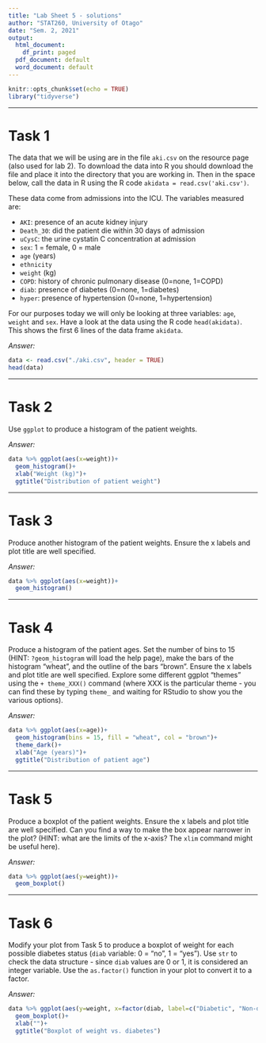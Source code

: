 ```yaml
---
title: "Lab Sheet 5 - solutions"
author: "STAT260, University of Otago"
date: "Sem. 2, 2021"
output:
  html_document:
    df_print: paged
  pdf_document: default
  word_document: default
---
```


```r
knitr::opts_chunk$set(echo = TRUE)
library("tidyverse")
```


******

# Task 1 
The data that we will be using are in the file `aki.csv` on the resource page (also used for lab 2).  To download the data into R you should download the file and place it into the directory that you are working in. Then in the space below, call the data in R using the R code `akidata = read.csv('aki.csv')`.

These data come from admissions into the ICU.  The variables measured are:

- `AKI`: presence of an acute kidney injury
- `Death_30`: did the patient die within 30 days of admission
- `uCysC`: the urine cystatin C concentration at admission 
- `sex`: 1 = female, 0 = male
- `age` (years)
- `ethnicity`
- `weight` (kg) 
- `COPD`: history of chronic pulmonary disease (0=none, 1=COPD)
- `diab`: presence of diabetes (0=none, 1=diabetes)
- `hyper`: presence of hypertension (0=none, 1=hypertension)

For our purposes today we will only be looking at three variables: `age`, `weight` and `sex`.  Have a look at the data using the R code `head(akidata)`.  This shows the first 6 lines of the data frame `akidata`.

_Answer:_

```r
data <- read.csv("./aki.csv", header = TRUE)
head(data)

```

******

# Task 2
Use `ggplot` to produce a histogram of the patient weights.

_Answer:_

```r
data %>% ggplot(aes(x=weight))+
  geom_histogram()+
  xlab("Weight (kg)")+
  ggtitle("Distribution of patient weight")
```

******

# Task 3
Produce another histogram of the patient weights. Ensure the x labels and plot title are well specified.

_Answer:_

```r
data %>% ggplot(aes(x=weight))+
  geom_histogram()
```

******

# Task 4
Produce a histogram of the patient ages.  Set the number of bins to 15 (HINT: `?geom_histogram` will load the help page), make the bars of the histogram "wheat", and the outline of the bars "brown". Ensure the x labels and plot title are well specified. Explore some different ggplot "themes" using the `+ theme_XXX()` command (where XXX is the particular theme - you can find these by typing `theme_` and waiting for RStudio to show you the various options).

_Answer:_

```r
data %>% ggplot(aes(x=age))+
  geom_histogram(bins = 15, fill = "wheat", col = "brown")+
  theme_dark()+
  xlab("Age (years)")+
  ggtitle("Distribution of patient age")
```

******

# Task 5
Produce a boxplot of the patient weights. Ensure the x labels and plot title are well specified. Can you find a way to make the box appear narrower in the plot?  (HINT: what are the limits of the x-axis? The `xlim` command might be useful here).

_Answer:_

```r
data %>% ggplot(aes(y=weight))+
  geom_boxplot()

```

******

# Task 6
Modify your plot from Task 5 to produce a boxplot of weight for each possible diabetes status (`diab` variable: 0 = "no", 1 = "yes"). Use `str` to check the data structure - since `diab` values are 0 or 1, it is considered an integer variable. Use the `as.factor()` function in your plot to convert it to a factor.

_Answer:_

```r
data %>% ggplot(aes(y=weight, x=factor(diab, label=c("Diabetic", "Non-diabetic"))))+
  geom_boxplot()+
  xlab("")+
  ggtitle("Boxplot of weight vs. diabetes")
  
  
```

